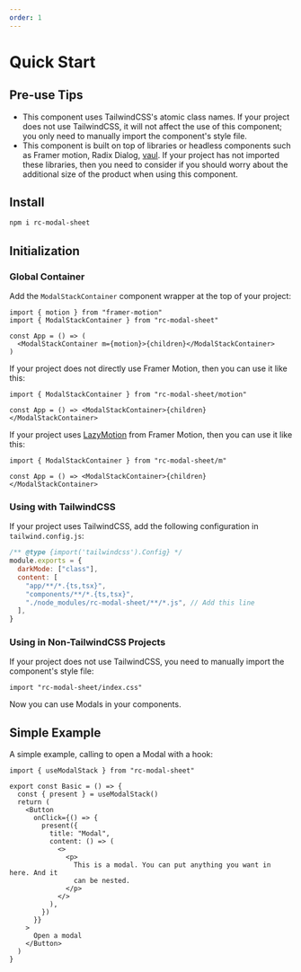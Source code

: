 ```yaml
---
order: 1
---
```


# Quick Start

## Pre-use Tips

- This component uses TailwindCSS's atomic class names. If your project does not use TailwindCSS, it will not affect the use of this component; you only need to manually import the component's style file.
- This component is built on top of libraries or headless components such as Framer motion, Radix Dialog, [vaul](https://github.com/emilkowalski/vaul). If your project has not imported these libraries, then you need to consider if you should worry about the additional size of the product when using this component.

## Install

```bash
npm i rc-modal-sheet
```

## Initialization

### Global Container

Add the `ModalStackContainer` component wrapper at the top of your project:

```tsx
import { motion } from "framer-motion"
import { ModalStackContainer } from "rc-modal-sheet"

const App = () => (
  <ModalStackContainer m={motion}>{children}</ModalStackContainer>
)
```

If your project does not directly use Framer Motion, then you can use it like this:

```tsx
import { ModalStackContainer } from "rc-modal-sheet/motion"

const App = () => <ModalStackContainer>{children}</ModalStackContainer>
```

If your project uses [LazyMotion](https://www.framer.com/motion/lazy-motion/) from Framer Motion, then you can use it like this:

```tsx
import { ModalStackContainer } from "rc-modal-sheet/m"

const App = () => <ModalStackContainer>{children}</ModalStackContainer>
```

### Using with TailwindCSS

If your project uses TailwindCSS, add the following configuration in `tailwind.config.js`:

```js
/** @type {import('tailwindcss').Config} */
module.exports = {
  darkMode: ["class"],
  content: [
    "app/**/*.{ts,tsx}",
    "components/**/*.{ts,tsx}",
    "./node_modules/rc-modal-sheet/**/*.js", // Add this line
  ],
}
```

### Using in Non-TailwindCSS Projects

If your project does not use TailwindCSS, you need to manually import the component's style file:

```tsx
import "rc-modal-sheet/index.css"
```

Now you can use Modals in your components.

## Simple Example

A simple example, calling to open a Modal with a hook:

```tsx
import { useModalStack } from "rc-modal-sheet"

export const Basic = () => {
  const { present } = useModalStack()
  return (
    <Button
      onClick={() => {
        present({
          title: "Modal",
          content: () => (
            <>
              <p>
                This is a modal. You can put anything you want in here. And it
                can be nested.
              </p>
            </>
          ),
        })
      }}
    >
      Open a modal
    </Button>
  )
}
```


<Basic />
